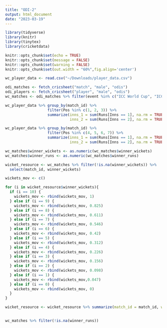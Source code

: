 ```yaml
---
title: "ODI-2"
output: html_document
date: "2023-03-19"
---
```


```r
library(tidyverse)
library(knitr)
library(tinytex)
library(cricketdata)

knitr::opts_chunk$set(echo = TRUE)
knitr::opts_chunk$set(message = FALSE)
knitr::opts_chunk$set(warning = FALSE)
knitr::opts_chunk$set(out.width = "60%",fig.align='center')
```

```r
wc_player_data <- read.csv("~/Downloads/player_data.csv")
```

```r
odi_matches <- fetch_cricsheet("match", "male", "odis")
odi_players <- fetch_cricsheet("player", "male", "odis")
wc_matches <- odi_matches %>% filter(event %in% c("ICC World Cup", "ICC Cricket World Cup", "World Cup"))
```

```r
wc_player_data %>% group_by(match_id) %>% 
                   filter(Pos %in% c(1, 2, 3)) %>% 
                   summarize(inns_1 = sum(Runs[Inns == 1], na.rm = TRUE), 
                             inns_2 = sum(Runs[Inns == 2], na.rm = TRUE))
```

```r
wc_player_data %>% group_by(match_id) %>% 
                   filter(Pos %in% c(4, 5, 6, 7)) %>% 
                   summarize(inns_1 = sum(Runs[Inns == 1], na.rm = TRUE), 
                             inns_2 = sum(Runs[Inns == 2], na.rm = TRUE))
```

```r
wc_matches$winner_wickets <- as.numeric(wc_matches$winner_wickets)
wc_matches$winner_runs <- as.numeric(wc_matches$winner_runs)
```

```r
wicket_resource <- wc_matches %>% filter(!is.na(winner_wickets)) %>% 
  select(match_id, winner_wickets)

wickets_mov <- c()

for (i in wicket_resource$winner_wickets){
  if (i == 10) {
    wickets_mov <- rbind(wickets_mov, 1)
  } else if (i == 9) {
    wickets_mov <- rbind(wickets_mov, 0.825)
  } else if (i == 8) {
    wickets_mov <- rbind(wickets_mov, 0.611)
  } else if (i == 7) {
    wickets_mov <- rbind(wickets_mov, 0.546)
  } else if (i == 6) {
    wickets_mov <- rbind(wickets_mov, 0.42)
  } else if (i == 5) {
    wickets_mov <- rbind(wickets_mov, 0.312)
  } else if (i == 4) {
    wickets_mov <- rbind(wickets_mov, 0.226)
  } else if (i == 3) {
    wickets_mov <- rbind(wickets_mov, 0.156)
  } else if (i == 2) {
    wickets_mov <- rbind(wickets_mov, 0.098)
  } else if (i == 1) {
    wickets_mov <- rbind(wickets_mov,0.047)
  } else if (i == 0) {
    wickets_mov <- rbind(wickets_mov, 0)
  }
}

wicket_resource <- wicket_resource %>% summarize(match_id = match_id, winner_wickets = winner_wickets, wickets_mov = wickets_mov)
  
```

```r
wc_matches %>% filter(!is.na(winner_runs))
```


